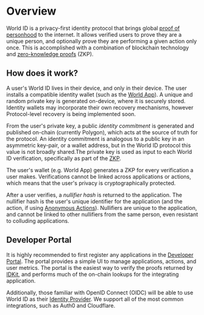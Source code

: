 # Overview

World ID is a privacy-first identity protocol that brings global [proof of personhood](/id/proof-of-personhood) to the internet. It allows verified users to prove they are a unique person, and optionally prove they are performing a given action only once. This is accomplished with a combination of blockchain technology and [zero-knowledge proofs](/advanced/zero-knowledge-proofs) (ZKP).

## How does it work?

A user's World ID lives in their device, and only in their device. The user installs a compatible identity wallet (such as the [World App](https://worldcoin.org/download)). A unique and random private key is generated on-device, where it is securely stored. Identity wallets may incorporate their own recovery mechanisms, however Protocol-level recovery is being implemented soon.

From the user's private key, a public _identity commitment_ is generated and published on-chain (currently Polygon), which acts at the source of truth for the protocol. An identity commitment is analogous to a public key in an asymmetric key-pair, or a wallet address, but in the World ID protocol this value is not broadly shared.The private key is used as input to each World ID verification, specifically as part of the [ZKP](/advanced/zero-knowledge-proofs).

The user's wallet (e.g. World App) generates a ZKP for every verification a user makes. Verifications cannot be linked across applications or actions, which means that the user's privacy is cryptographically protected.

After a user verifies, a _nullifier hash_ is returned to the application. The nullifier hash is the user's unique identifier for the application (and the action, if using [Anonymous Actions](/id/anonymous-actions)). Nullifiers are unique to the application, and cannot be linked to other nullifiers from the same person, even resistant to colluding applications.

## Developer Portal

It is highly recommended to first register any applications in the [Developer Portal](https://developer.worldcoin.org). The portal provides a simple UI to manage applications, actions, and user metrics. The portal is the easiest way to verify the proofs returned by [IDKit](/idkit), and performs much of the on-chain lookups for the integrating application.

Additionally, those familiar with OpenID Connect (OIDC) will be able to use World ID as their [Identity Provider](/id/sign-in). We support all of the most common integrations, such as Auth0 and Cloudflare.

